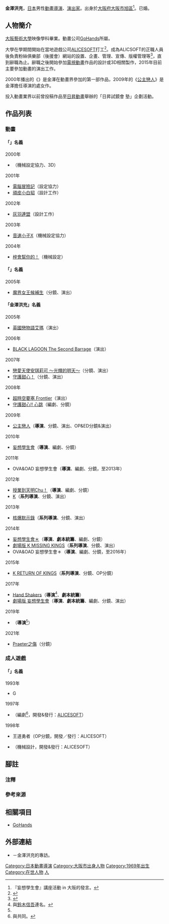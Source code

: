 {{multiple issues|
{{Notability Unreferenced|time=2016-07-19T07:59:19+00:00}}
{{Primarysources|time=2016-07-19T07:59:19+00:00}}
{{refimprove|time=2016-07-19T08:00:55+00:00}}
}}
{{noteTA|G1=Anime}}
{{japanese|japanese=金澤 洪充|kana=かなざわ ひろみち|romaji=Kanazawa Hiromichi}}
'''金澤洪充'''{{BD||10月16日||}}，[[日本|日本]]男性[[動畫|動畫]][[導演|導演]]、[[戲劇|演出家]]。出身於[[大阪府|大阪府]][[大阪市|大阪市]][[旭區_(大阪市)|旭區]]<ref>『妄想學生會』講座活動 in 大阪的發言。</ref>。已婚。

== 人物簡介 ==
[[大阪藝術大學|大阪藝術大學]]映像學科畢業。動畫公司[[GoHands|GoHands]]所屬。

大學在學期間開始在當地遊戲公司[[ALICESOFT|ALICESOFT]]打工<ref>{{Cite news|url=http://theinterviews.jp/hiruchi/1359430|script-title=ja:社会人になりたての頃のエピソードなどを聞かせてください。|newspaper=|publisher=金澤洪充的專訪|date=|accessdate=2016-07-19|language=ja}}{{dead link|date=2012年5月}}</ref>。成為ALICSOFT的正職人員後負責粉絲俱樂部（後援會）網站的設置、企畫、管理、宣傳、版權管理等<ref>{{Cite news|url=http://theinterviews.jp/hiruchi/2676533|script-title=ja:インターネットとの出会いを教えてください。|newspaper=|publisher=金澤洪充的專訪|date=|accessdate=2016-07-19|language=ja}}{{dead link|date=2012年5月}}</ref>，直到辭職為止。辭職之後開始參加[[電視動畫|電視動畫]]作品的設計或3D相關製作，2015年目前主要參加動畫的演出工作。

2000年播出的《{{link-ja|無敵王|無敵王トライゼノン}}》是金澤在動畫界參加的第一部作品，2009年的《[[公主戀人|公主戀人]]》是金澤擔任導演的處女作。

投入動畫業界以前曾投稿作品至[[日昇動畫|日昇動畫]]舉辦的「日昇試鏡會 {{link-ja|高橋良輔|高橋良輔 (アニメ監督)}}塾」企劃活動。

== 作品列表 ==
=== 動畫 ===
==== 「{{lang|ja|キムヒロミチ}}」名義 ====
; 2000年
* {{link-ja|無敵王|無敵王トライゼノン}}（機械設定協力、3D）
; 2001年
* [[電腦冒險記|電腦冒險記]]（設定協力）
* [[頑皮小白貂|頑皮小白貂]]（設計工作）
; 2002年
* [[灰羽連盟|灰羽連盟]]（設計工作）
; 2003年
* [[音速小子X|音速小子X]]（機械設定協力）
; 2004年
* [[Animax|梓會幫你的！]]（機械設定）

==== 「{{lang|ja|金沢ひろみち}}」名義 ====
; 2005年
* [[魔界女王候補生|魔界女王候補生]]（分鏡、演出）

==== 「金澤洪充」名義 ====
; 2005年
* [[艾瑪_(漫畫)|英國戀物語艾瑪]]（演出）
; 2006年
*  [[企業傭兵|BLACK LAGOON The Second Barrage]]（演出）
; 2007年
* [[安琪莉可系列|戀愛天使安琪莉可 ～光輝的明天～]]（分鏡、演出）
* [[守護甜心！|守護甜心！]]（分鏡、演出）
; 2008年
* [[超時空要塞_Frontier|超時空要塞 Frontier]]（演出）
* [[守護甜心！|守護甜心!! 心跳]]（編劇、分鏡）
; 2009年
* [[公主戀人|公主戀人]]（'''導演'''、分鏡、演出、OP&ED分鏡&演出）
; 2010年
* [[妄想學生會|妄想學生會]]（'''導演'''、編劇、分鏡）
; 2011年
* OVA&OAD 妄想學生會（'''導演'''、編劇、分鏡，至2013年）
; 2012年
* [[授業到天明Chu!|授業到天明Chu！]]（'''導演'''、編劇、分鏡）
* [[K_(動畫)|K]]（'''系列導演'''、分鏡、演出）
; 2013年
* [[核爆默示錄|核爆默示錄]]（'''系列導演'''、分鏡、演出）
; 2014年
* [[妄想學生會|妄想學生會＊]]（'''導演'''、'''劇本統籌'''、編劇、分鏡）
* [[K_(動畫)|劇場版 K MISSING KINGS]]（'''系列導演'''、分鏡、演出）
* OVA&OAD 妄想學生會＊（'''導演'''、編劇、分鏡，至2016年）
; 2015年
* [[K_(動畫)|K RETURN OF KINGS]]（'''系列導演'''、分鏡、OP分鏡）
; 2017年
* [[Hand_Shakers|Hand Shakers]]（'''導演'''<ref group="注" name="common">與[[鈴木信吾_(動畫師)|鈴木信吾]]連名。</ref>、'''劇本統籌'''）
* [[妄想學生會|劇場版 妄想學生會]]（'''導演'''、'''劇本統籌'''、編劇、分鏡、演出）
; 2019年
* {{link-ja|W's|W'z《ウィズ》}}（'''導演'''<ref group="注" name="common" />）
; 2021年
* [[PROJECT_SCARD|Praeter之傷]]（分鏡）

=== 成人遊戲 ===
==== 「{{lang|ja|ちみろいむ}}」名義 ====
; 1993年
* {{lang|ja|ぷろすちゅーでんと}}G
; 1997年
* {{link-ja|零式 (遊戲)|零式 (ゲーム)|零式}}（編劇<ref group="注">與{{link-ja|TADA|TADA}}共同。</ref>，開發&發行：[[ALICESOFT|ALICESOFT]]）
; 1998年
* 王道勇者（OP分鏡，開發／發行：ALICESOFT）
* {{lang|ja|{{link-ja|ぷろすちゅ★でんとGood|ぷろすちゅ★でんとGood}}}}（機械設計，開發&發行：ALICESOFT）

== 腳註 ==
=== 注釋 ===
{{reflist|group="注"}}

=== 參考來源 ===
{{reflist}}

== 相關項目 ==
* [[GoHands|GoHands]]

== 外部連結 ==
* {{lang|ja|[http://theinterviews.jp/hiruchi アニメ演出を中心に色々答えます。]}} {{ja icon}}－金澤洪充的專訪{{dead link|date=2012年5月}}。

{{金澤洪充執導作品}}
{{DEFAULTSORT:Kanazawa Hiromichi}}
[[Category:日本動畫導演|Category:日本動畫導演]]
[[Category:大阪市出身人物|Category:大阪市出身人物]]
[[Category:1969年出生|Category:1969年出生]]
[[Category:在世人物|Category:在世人物]]
[[Category:GoHands|人]]